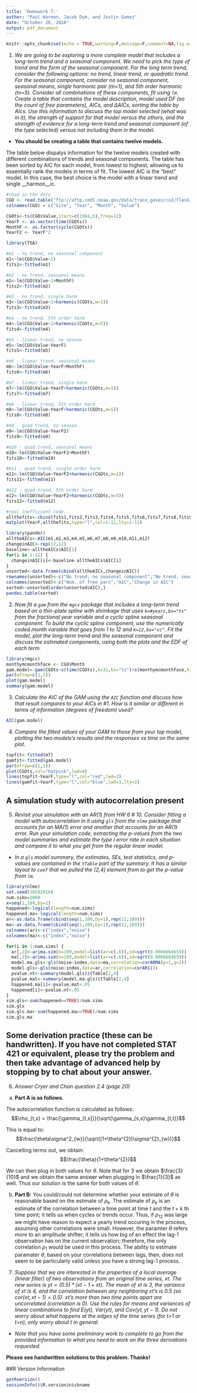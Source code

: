 ```yaml
---
title: 'Homework 7:'
author: "Paul Harmon, Jacob Dym, and Justin Gomez"
date: "October 20, 2016"
output: pdf_document
---
```


```r
knitr::opts_chunk$set(echo = TRUE,warning=F,message=F,comment=NA,fig.width=6,fig.height=4)
```

1) _We are going to be exploring a more complete model that includes a long-term trend and a seasonal component. We need to pick the type of trend and the form of the seasonal component. For the long term trend, consider the following options: no trend, linear trend, or quadratic trend. For the seasonal component, consider no seasonal component, seasonal means, single harmonic pair (m=1), and 5th order harmonic (m=5). Consider all combinations of these components, fit using `lm`.  Create a table that contains the model description, model used DF (so the count of free parameters), AICs, and $\Delta$AICs, sorting the table by AIcs. Use this information to discuss the top model selected (what was in it), the strength of support for that model versus the others, and the strength of evidence for a long-term trend and seasonal component (of the type selected) versus not including them in the model._ 

  - __You should be creating a table that contains twelve models.__

The table below dispalys information for the twelve models created with different combinations of trends and seasonal components. The table has been sorted by AIC for each model, from lowest to highest, allowing us to essentially rank the models in terms of fit. The lowest AIC is the "best" model. In this case, the best choice is the model with a linear trend and single __harmon__ic.

```r
#read in the data
CGO <- read.table("ftp://aftp.cmdl.noaa.gov/data/trace_gases/co2/flask/surface/co2_cgo_surface-flask_1_ccgg_month.txt",header=T)
colnames(CGO) = c("Site", "Year", "Month", "Value")

CGOts<-ts(CGO$Value,start=c(1984,5),freq=12)
YearF <- as.vector(time(CGOts))
MonthF <- as.factor(cycle(CGOts))
YearF2 <- YearF^2

library(TSA)

#m1 - no trend, no seasonal component
m1<-lm(CGO$Value~1)
fits1<-fitted(m1)

#m2 - no trend, seasonal means
m2<-lm(CGO$Value~1+MonthF)
fits2<-fitted(m2)

#m3 - no trend, single harm
m3<-lm(CGO$Value~1+harmonic(CGOts,m=1))
fits3<-fitted(m3)

#m4 - no trend, 5th order harm
m4<-lm(CGO$Value~1+harmonic(CGOts,m=5))
fits4<-fitted(m4)

#m5 - linear trend, no season
m5<-lm(CGO$Value~YearF)
fits5<-fitted(m5)

#m6 - linear trend, seasonal means
m6<-lm(CGO$Value~YearF+MonthF)
fits6<-fitted(m6)

#m7 - linear trend, single harm
m7<-lm(CGO$Value~YearF+harmonic(CGOts,m=1))
fits7<-fitted(m7)

#m8 - linear trend, 5th order harm
m8<-lm(CGO$Value~YearF+harmonic(CGOts,m=5))
fits8<-fitted(m8)

#m9 - quad trend, no season
m9<-lm(CGO$Value~YearF2)
fits9<-fitted(m9)

#m10 - quad trend, seasonal means
m10<-lm(CGO$Value~YearF2+MonthF)
fits10<-fitted(m10)

#m11 - quad trend, single order harm
m11<-lm(CGO$Value~YearF2+harmonic(CGOts,m=1))
fits11<-fitted(m11)

#m12 - quad trend, 5th order harm
m12<-lm(CGO$Value~YearF2+harmonic(CGOts,m=5))
fits12<-fitted(m12)

#real inefficient code...
allthefits<-cbind(fits1,fits2,fits3,fits4,fits5,fits6,fits7,fits8,fits9,fits10,fits11,fits12)
matplot(YearF,allthefits,type="l",col=1:12,lty=1:12)
```


```r
library(pander)
alltheAICs<-AIC(m1,m2,m3,m4,m5,m6,m7,m8,m9,m10,m11,m12)
changeinAIC<-rep(12,12)
baseline<-alltheAICs$AIC[1]
for(i in 1:12) {
  changeinAIC[i]<-baseline-alltheAICs$AIC[i]
}
unsorted<-data.frame(cbind(alltheAICs,changeinAIC))
rownames(unsorted)<-c("No trend, no seasonal component","No trend, seasonal means","No trend, single harmonic","No trend, 5th order harmonic","Linear trend, no seasonal component","Linear trend, seasonl means","Linear trend, single harmonic","Linear trend, 5th order trend","Quad trend, no seasonal component","Quad trend, seasonal means","Quad trend, single harmonic","Quad trend, 5th order harmonic")
colnames(unsorted)<-c("Num. of free pars","AIC","Change in AIC")
sorted<-unsorted[order(unsorted$AIC),]
pandoc.table(sorted)
```
  

2) _Now fit a `gam` from the `mgcv` package that includes a long-term trend based on a thin-plate spline with shrinkage that uses `k=#years,bs="ts"` from the fractional year variable and a cyclic spline seasonal component. To build the cyclic spline component, use the numerically coded month variable that goes from 1 to 12 and `k=12,bs="cc"`. Fit the model, plot the long-term trend and the seasonal component and discuss the estimated components, using both the plots and the EDF of each term._
```r
library(mgcv)
monthymcmonthface <- CGO$Month
gam.model<-gam(CGOts~s(time(CGOts),k=31,bs="ts")+s(monthymcmonthface,k=12,bs="cc"))
par(mfrow=c(2,1))
plot(gam.model)
summary(gam.model)
```


3) _Calculate the AIC of the GAM using the `AIC` function and discuss how that result compares to your AICs in #1. How is it similar or different in terms of information (degrees of freedom) used?_
```r
AIC(gam.model)
```


4) _Compare the fitted values of your GAM to those from your top model, plotting the two models's results and the responses vs time on the same plot._
```r
topfit<-fitted(m7)
gamfit<-fitted(gam.model)
par(mfrow=c(1,1))
plot(CGOts,col="hotpink",lwd=4)
lines(topfit~YearF,type="l",col="red",lwd=3)
lines(gamfit~YearF,type="l",col="blue",lwd=3,lty=2)
```

## A simulation study with autocorrelation present

5) _Revisit your simulation with an AR(1) from HW 6 \# 10. Consider fitting a model with autocorrelation in it using `gls` from the `nlme` package that accounts for an MA(1) error and another that accounts for an AR(1) error. Run your simulation code, extracting the p-values from the two model summaries and estimate the type I error rate in each situation and compare it to what you get from the regular linear model._ 

- _In a `gls` model summary, the estimates, SEs, test statistics, and p-values are contained in the `tTable` part of the summary. It has a similar layout to `coef` that we pulled the [2,4] element from to get the p-value from `lm`._

```r
library(nlme)
set.seed(10282016)
num.sims=1000
x=seq(1,109,by=1)
happened<-logical(length=num.sims)
happened.ma<-logical(length=num.sims)
ar<-as.data.frame(cbind(seq(1,109,by=1),rep(12,109)))
ma<-as.data.frame(cbind(seq(1,109,by=1),rep(12,109)))
colnames(ar)<-c("index","noise")
colnames(ma)<-c("index","noise")

for(i in 1:num.sims) {
  ar[,2]<-arima.sim(n=109,model=list(ar=c(.6)),sd=sqrt(0.0006664659))
  ma[,2]<-arima.sim(n=109,model=list(ar=c(.6)),sd=sqrt(0.0006664659))
  model.ma.gls<-gls(noise~index,data=ma,correlation=corARMA(p=1,q=1))
  model.gls<-gls(noise~index,data=ar,correlation=corAR1())
  pvalue.nt<-summary(model.gls)$tTable[2,4]
  pvalue.mat<-summary(model.ma.gls)$tTable[2,4]
  happened.ma[i]<-pvalue.mat<.05
  happened[i]<-pvalue.nt<.05
}
sim.gls<-sum(happened==TRUE)/num.sims
sim.gls
sim.gls.ma<-sum(happened.ma==TRUE)/num.sims
sim.gls.ma
```

## Some derivation practice (these can be handwritten). If you have not completed STAT 421 or equivalent, please try the problem and then take advantage of advanced help by stopping by to chat about your answer. 

6) _Answer Cryer and Chan question 2.4 (page 20)_


a. __Part A is as follows.__ 

The autocorrelation function is calculated as follows:
$$\rho_{t,s} = \frac{\gamma_{t,s]}}{\sqrt(\gamma_{s,s}\gamma_{t,t}}$$ 

This is equal to:
$$\frac{\theta\sigma^2_{w}}{\sqrt((1+\theta^{2})\sigma^{2}_{w})}$$

Cancelling terms out, we obtain:
$$\frac{\theta}{1+\theta^{2}}$$ 

We can then plug in both values for $\theta$. Note that for $3$ we obtain $\frac{3}{10}$ and we obtain the same answer when plugging in $\frac{1}{3}$ as well. Thus our solution is the same for both values of $\theta$. 

b) __Part B:__ You could/could not determine whether your estimate of $\theta$ is reasonable based on the estimate of $\rho_{k}$. The estimate of $\rho_{k}$ is an estimate of the correlation between a time point at time $t$ and the $t+k$ th time point; it tells us when cycles or trends occur. Thus, if $\rho_{12}$ was large we might have reason to expect a yearly trend occuring in the process, assuming other correlations were small. However, the paramter $\theta$ refers more to an amplitude shifter; it tells us how big of an effect the lag-1 observation has on the current observation; therefore, the only correlation $\rho_{1}$ would be used in this process. The ability to estimate paramater $\theta$, based on your correlations between lags, then, does not seem to be particularly valid unless you have a strong lag-1 process. 


7) _Suppose that we are interested in the properties of a local average (linear filter) of two observations from an original time series, $xt$. The new series is $yt=(0.5)*(x{t-1}+xt)$. The mean of $xt$ is 3, the variance of $xt$ is 4, and the correlation between any neighboring $xt$'s is 0.5 (so $cor(xt, x{t-1})=0.5$). $xt$'s more than two time points apart are uncorrelated (correlation is 0). Use the rules for means and variances of linear combinations to find $E(yt)$, $Var(yt)$, and $Cov(yt,y{t-1})$. Do not worry about what happens at the edges of the time series (for t=1 or t=n), only worry about $t$ in general._

  - _Note that you have some preliminary work to complete to go from the provided information to what you need to work on the three derivations requested._
  
__Please see handwritten solutions to this problem. Thanks!__  

##R Version Information
```r
getRversion()
sessionInfo()$R.version$nickname
```


